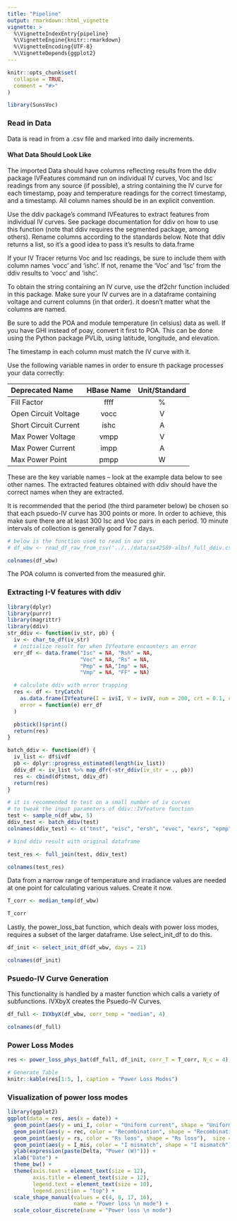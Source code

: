 ```yaml
---
title: "Pipeline"
output: rmarkdown::html_vignette
vignette: >
  %\VignetteIndexEntry{pipeline}
  %\VignetteEngine{knitr::rmarkdown}
  %\VignetteEncoding{UTF-8}
  %\VignetteDepends{ggplot2}
---
```


```r
knitr::opts_chunk$set(
  collapse = TRUE,
  comment = "#>"
)
```

```r
library(SunsVoc)
```

### Read in Data ###
Data is read in from a .csv file and marked into daily increments.

#### What Data Should Look Like ####
The imported Data should have columns reflecting results from the ddiv package IVFeatures command run on individual IV curves, Voc and Isc readings from any source (if possible), a string containing the IV curve for each timestamp, poay and temperature readings for the correct timestamp, and a timestamp. All column names should be in an explicit convention.

Use the ddiv package's command IVFeatures to extract features from individual IV curves. See package documentation for ddiv on how to use this function (note that ddiv requires the segmented package, among others). Rename columns according to the standards below. Note that ddiv returns a list, so it's a good idea to pass it's results to data.frame

If your IV Tracer returns Voc and Isc readings, be sure to include them with column names 'vocc' and 'ishc'. If not, rename the 'Voc' and 'Isc' from the ddiv results to 'vocc' and 'ishc'. 

To obtain the string containing an IV curve, use the df2chr function included in this package. Make sure your IV curves are in a dataframe containing voltage and current columns (in that order). it doesn't matter what the columns are named.

Be sure to add the POA and module temperature (in celsius) data as well. If you have GHI instead of poay, convert it first to POA. This can be done using the Python package PVLib, using latitude, longitude, and elevation. 

The timestamp in each column must match the IV curve with it. 

Use the following variable names in order to ensure th package processes your data correctly:

Deprecated Name           HBase Name                     Unit/Standard          
----------------------   --------------------------     ---------------        
Fill Factor               ffff                           %
Open Circuit Voltage      vocc                           V
Short Circuit Current     ishc                           A
Max Power Voltage         vmpp                           V
Max Power Current         impp                           A
Max Power Point           pmpp                           W

These are the key variable names -- look at the example data below to see other names. The extracted features obtained with ddiv should have the correct names when they are extracted.


It is recommended that the period (the third parameter below) be chosen so that each psuedo-IV curve has 300 points or more. In order to achieve, this make sure there are at least 300 Isc and Voc pairs in each period. 10 minute intervals of collection is generally good for 7 days.
```r
# below is the function used to read in our csv
# df_wbw <- read_df_raw_from_csv('../../data/sa42589-albsf_full_ddiv.csv', 0, 7)

colnames(df_wbw)
```

The POA column is converted from the measured ghir.


### Extracting I-V features with ddiv ###

```r
library(dplyr)
library(purrr)
library(magrittr)
library(ddiv)
str_ddiv <- function(iv_str, pb) {
  iv <- char_to_df(iv_str)
  # initialize result for when IVfeature encounters an error
  err_df <- data.frame("Isc" = NA, "Rsh" = NA,
                       "Voc" = NA, "Rs" = NA,
                       "Pmp" = NA,"Imp" = NA,
                       "Vmp" = NA, "FF" = NA)

  # calculate ddiv with error trapping
  res <- df <- tryCatch(
    as.data.frame(IVfeature(I = iv$I, V = iv$V, num = 200, crt = 0.1, crtvalb = 0.2)),
    error = function(e) err_df
  )

  pb$tick()$print()
  return(res)
}

batch_ddiv <- function(df) {
  iv_list <- df$ivdf 
  pb <- dplyr::progress_estimated(length(iv_list))
  ddiv_df <- iv_list %>% map_dfr(~str_ddiv(iv_str = ., pb))
  res <- cbind(df$tmst, ddiv_df)
  return(res)
}

# it is recommended to test on a small number of iv curves
# to tweak the input parameters of ddiv::IVfeature function
test <- sample_n(df_wbw, 5)
ddiv_test <- batch_ddiv(test)
colnames(ddiv_test) <- c("tmst", "eisc", "ersh", "evoc", "exrs", "epmp", "eimp", "evmp", "exff" )

# bind ddiv result with original dataframe

test_res <- full_join(test, ddiv_test)

colnames(test_res)

```

Data from a narrow range of temperature and irradiance values are needed at one point for calculating various values. Create it now.
```r

T_corr <- median_temp(df_wbw)

T_corr

```

Lastly, the power_loss_bat function, which deals with power loss modes, requires a subset of the larger dataframe. Use select_init_df to do this.
```r

df_init <- select_init_df(df_wbw, days = 21)

colnames(df_init)
```



### Psuedo-IV Curve Generation ###

This functionality is handled by a master function which calls a variety of subfunctions. IVXbyX creates the Psuedo-IV Curves.

```r

df_full <- IVXbyX(df_wbw, corr_temp = "median", 4)

colnames(df_full)
```


### Power Loss Modes ###
```r
res <- power_loss_phys_bat(df_full, df_init, corr_T = T_corr, N_c = 4);

# Generate Table
knitr::kable(res[1:5, ], caption = "Power Loss Modes")
```

### Visualization of power loss modes 

```r
library(ggplot2)
ggplot(data = res, aes(x = date)) +
  geom_point(aes(y = uni_I, color = "Uniform current", shape = "Uniform current"), size = 2) +
  geom_point(aes(y = rec, color = "Recombination", shape = "Recombination"), size = 2) +
  geom_point(aes(y = rs, color = "Rs loss", shape = "Rs loss"),  size = 2) +
  geom_point(aes(y = I_mis, color = "I mismatch", shape = "I mismatch"), size = 2) +
  ylab(expression(paste(Delta, "Power (W)"))) +
  xlab("Date") +
  theme_bw() +
  theme(axis.text = element_text(size = 12),
        axis.title = element_text(size = 12),
        legend.text = element_text(size = 10),
        legend.position = "top") +
  scale_shape_manual(values = c(4, 8, 17, 16),
                     name = "Power loss \n mode") +
  scale_colour_discrete(name = "Power loss \n mode") 

```

